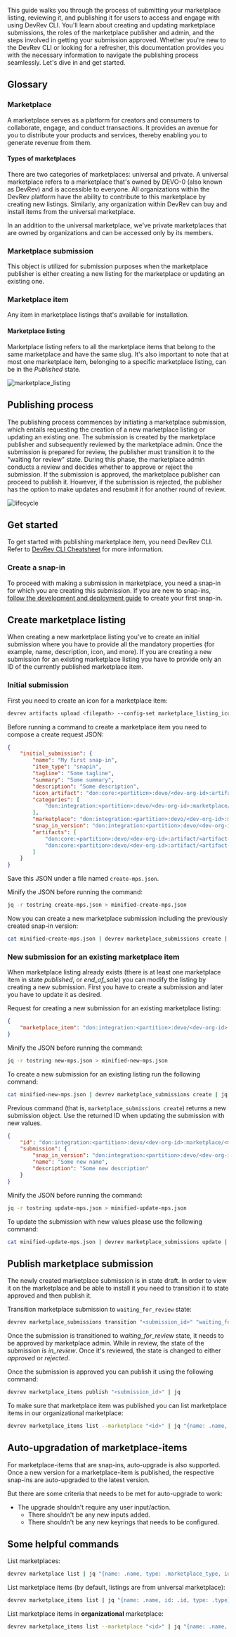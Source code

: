 This guide walks you through the process of submitting your marketplace listing, reviewing it, and publishing it for users to access and engage with using DevRev CLI. You'll learn about creating and updating marketplace submissions, the roles of the marketplace publisher and admin, and the steps involved in getting your submission approved. Whether you're new to the DevRev CLI or looking for a refresher, this documentation provides you with the necessary information to navigate the publishing process seamlessly. Let's dive in and get started.

## Glossary

### Marketplace

A marketplace serves as a platform for creators and consumers to collaborate, engage, and conduct transactions. It provides an avenue for you to distribute your products and services, thereby enabling you to generate revenue from them.

#### Types of marketplaces

There are two categories of marketplaces: universal and private. A universal marketplace refers to a marketplace that's owned by DEVO-0 (also known as DevRev) and is accessible to everyone. All organizations within the DevRev platform have the ability to contribute to this marketplace by creating new listings. Similarly, any organization within DevRev can buy and install items from the universal marketplace.

In an addition to the universal marketplace, we've private marketplaces that are owned by organizations and can be accessed only by its members.

### Marketplace submission

This object is utilized for submission purposes when the marketplace publisher is either creating a new listing for the marketplace or updating an existing one.

### Marketplace item

Any item in marketplace listings that's available for installation.

#### Marketplace listing

Marketplace listing refers to all the marketplace items that belong to the same marketplace and have the same slug. It's also important to note that at most one marketplace item, belonging to a specific marketplace listing, can be in the _Published_ state.

![marketplace_listing](../img/marketplace_listing.png)

## Publishing process

The publishing process commences by initiating a marketplace submission, which entails requesting the creation of a new marketplace listing or updating an existing one. The submission is created by the marketplace publisher and subsequently reviewed by the marketplace admin. Once the submission is prepared for review, the publisher must transition it to the "waiting for review" state. During this phase, the marketplace admin conducts a review and decides whether to approve or reject the submission. If the submission is approved, the marketplace publisher can proceed to publish it. However, if the submission is rejected, the publisher has the option to make updates and resubmit it for another round of review.

![lifecycle](../img/lifecycle.png)

## Get started

To get started with publishing marketplace item, you need DevRev CLI. Refer to [DevRev CLI Cheatsheet](/snapin-development/references/install-dev-rev-cli) for more information.

### Create a snap-in

To proceed with making a submission in marketplace, you need a snap-in for which you are creating this submission. If you are new to snap-ins, [follow the development and deployment guide](/snapin-development/tutorials/overview) to create your first snap-in.

## Create marketplace listing

When creating a new marketplace listing you've to create an initial submission where you have to provide all the mandatory properties (for example, name, description, icon, and more). If you are creating a new submission for an existing marketplace listing you have to provide only an ID of the currently published marketplace item.

### Initial submission

First you need to create an icon for a marketplace item:

```bash
devrev artifacts upload <filepath> --config-set marketplace_listing_icon
```

Before running a command to create a marketplace item you need to compose a create request JSON:

```json
{
    "initial_submission": {
        "name": "My first snap-in",
        "item_type": "snapin",
        "tagline": "Some tagline",
        "summary": "Some summary",
        "description": "Some description",
        "icon_artifact": "don:core:<partition>:devo/<dev-org-id>:artifact/<artifact-id>",
        "categories": [
            "don:integration:<partition>:devo/<dev-org-id>:marketplace/<marketplace-id>:marketplace-category/<category-id>"
        ],
        "marketplace": "don:integration:<partition>:devo/<dev-org-id>:marketplace/<marketplace-id>",
        "snap_in_version": "don:integration:<partition>:devo/<dev-org-id>:snap_in_package/<snap-in-package-id>:snap_in_version/<snap-in-version-id>",
        "artifacts": [
            "don:core:<partition>:devo/<dev-org-id>:artifact/<artifact-id>",
            "don:core:<partition>:devo/<dev-org-id>:artifact/<artifact-id>"
        ]
    }
}
```

Save this JSON under a file named `create-mps.json`.

Minify the JSON before running the command:

```bash
jq -r tostring create-mps.json > minified-create-mps.json
```

Now you can create a new marketplace submission including the previously created snap-in version:

```bash
cat minified-create-mps.json | devrev marketplace_submissions create | jq
```

### New submission for an existing marketplace item

When marketplace listing already exists (there is at least one marketplace item in state _published_, or _end_of_sale_) you can modify the listing by creating a new submission. First you have to create a submission and later you have to update it as desired.

Request for creating a new submission for an existing marketplace listing:

```json
{
    "marketplace_item": "don:integration:<partition>:devo/<dev-org-id>:marketplace/<marketplace-id>:marketplace_item/<marketplace-item-id>"
}
```

Minify the JSON before running the command:

```bash
jq -r tostring new-mps.json > minified-new-mps.json
```

To create a new submission for an existing listing run the following command:

```bash
cat minified-new-mps.json | devrev marketplace_submissions create | jq
```

Previous command (that is, `marketplace_submissions create`) returns a new submission object. Use the returned ID when updating the submission with new values.

```json
{
    "id": "don:integration:<partition>:devo/<dev-org-id>:marketplace/<marketplace-id>:marketplace_submission/<marketplace-submission-id>",
    "submission": {
        "snap_in_version": "don:integration:<partition>:devo/<dev-org-id>:snap_in_package/<snap-in-package-id>:snap_in_version/<snap-in-version-id>",
        "name": "Some new name",
        "description": "Some new description"
    }
}
```

Minify the JSON before running the command:

```bash
jq -r tostring update-mps.json > minified-update-mps.json
```

To update the submission with new values please use the following command:

```bash
cat minified-update-mps.json | devrev marketplace_submissions update | jq
```

## Publish marketplace submission

The newly created marketplace submission is in state draft. In order to view it on the marketplace and be able to install it you need to transition it to state approved and then publish it.

Transition marketplace submission to `waiting_for_review` state:

```bash
devrev marketplace_submissions transition "<submission_id>" "waiting_for_review" | jq
```

Once the submission is transitioned to _waiting_for_review_ state, it needs to be approved by marketplace admin. While in review, the state of the submission is _in_review_. Once it's reviewed, the state is changed to either _approved_ or _rejected_.

Once the submission is approved you can publish it using the following command:

```bash
devrev marketplace_items publish "<submission_id>" | jq
```

To make sure that marketplace item was published you can list marketplace items in our organizational marketplace:

```bash
devrev marketplace_items list --marketplace "<id>" | jq "{name: .name, id: .id}"
```

## Auto-upgradation of marketplace-items

For marketplace-items that are snap-ins, auto-upgrade is also supported.
Once a new version for a marketplace-item is published, the respective snap-ins are auto-upgraded to the latest version.

But there are some criteria that needs to be met for auto-upgrade to work:

- The upgrade shouldn't require any user input/action.
  - There shouldn't be any new inputs added.
  - There shouldn't be any new keyrings that needs to be configured.

## Some helpful commands

List marketplaces:

```bash
devrev marketplace list | jq "{name: .name, type: .marketplace_type, id: .id}"
```

List marketplace items (by default, listings are from universal marketplace):

```bash
devrev marketplace_items list | jq "{name: .name, id: .id, type: .type}"
```

List marketplace items in **organizational** marketplace:

```bash
devrev marketplace_items list --marketplace "<id>" | jq "{name: .name, id: .id, type: .type}"
```
